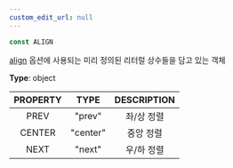 ```yaml
---
custom_edit_url: null
---
```


```ts
const ALIGN
```

<div>

</div>

[align](Flicking#align) 옵션에 사용되는 미리 정의된 리터럴 상수들을 담고 있는 객체

**Type**: object

|PROPERTY|TYPE|DESCRIPTION|
|:---:|:---:|:---:|
|PREV|"prev"|좌/상 정렬|
|CENTER|"center"|중앙 정렬|
|NEXT|"next"|우/하 정렬|

